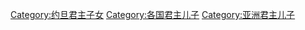 [[Category:约旦君主子女|Category:约旦君主子女]]
[[Category:各国君主儿子|Category:各国君主儿子]]
[[Category:亚洲君主儿子|Category:亚洲君主儿子]]